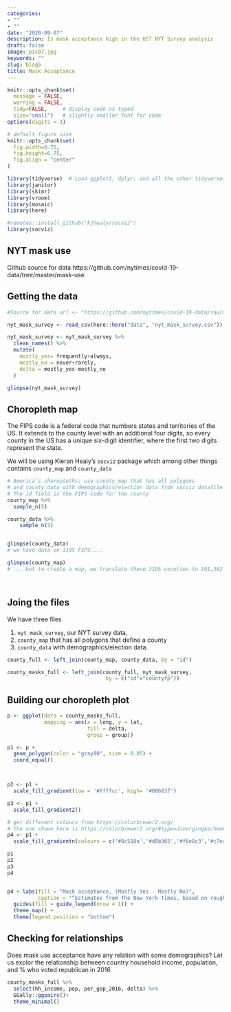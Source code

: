 ```yaml
---
categories:
- ""
- ""
date: "2020-09-07"
description: Is mask acceptance high in the US? NYT Survey analysis
draft: false
image: pic07.jpg
keywords: ""
slug: blog5
title: Mask Acceptance
---
```




```r
knitr::opts_chunk$set(
  message = FALSE, 
  warning = FALSE, 
  tidy=FALSE,     # display code as typed
  size="small")   # slightly smaller font for code
options(digits = 3)

# default figure size
knitr::opts_chunk$set(
  fig.width=6.75, 
  fig.height=6.75,
  fig.align = "center"
)
```


```r
library(tidyverse)  # Load ggplot2, dplyr, and all the other tidyverse packages
library(janitor)
library(skimr)
library(vroom)
library(mosaic)
library(here)

#remotes::install_github("kjhealy/socviz")
library(socviz)
```


## NYT mask use

Github source for data https://github.com/nytimes/covid-19-data/tree/master/mask-use


## Getting the data 

```r
#Source for data url <- "https://github.com/nytimes/covid-19-data/raw/master/mask-use/mask-use-by-county.csv"

nyt_mask_survey <- read_csv(here::here("data", "nyt_mask_survey.csv"))

nyt_mask_survey <- nyt_mask_survey %>%
  clean_names() %>% 
  mutate(
    mostly_yes= frequently+always,
    mostly_no = never+rarely,
    delta = mostly_yes-mostly_no
  )

glimpse(nyt_mask_survey)
```

## Choropleth map

The FIPS code is a federal code that numbers states and territories of the US. It extends to the county level with an additional four digits, so every county in the US has a unique six-digit identifier, where the first two digits represent the state. 

We will be using Kieran Healy's `socviz` package which among other things contains `county_map` and `county_data`  

```r
# America’s choropleths; use county_map that has all polygons 
# and county data with demographics/election data from socviz datafile
# The id field is the FIPS code for the county
county_map %>% 
  sample_n(5)

county_data %>%
    sample_n(5)


glimpse(county_data)
# we have data on 3195 FIPS....

glimpse(county_map)
# ... but to create a map, we translate these 3195 counties to 191,382 polygons!




```

## Joing the files

We have three files

1. `nyt_mask_survey`, our NYT survey data, 
1. `county_map` that has all polygons that define a county
1. `county_data` with demographics/election data.



```r


county_full <- left_join(county_map, county_data, by = "id")

county_masks_full <- left_join(county_full, nyt_mask_survey, 
                                by = c("id"="countyfp"))
```

## Building our choropleth plot

```r

p <- ggplot(data = county_masks_full,
            mapping = aes(x = long, y = lat,
                          fill = delta, 
                          group = group))

p1 <- p + 
  geom_polygon(color = "gray90", size = 0.05) + 
  coord_equal()



p2 <- p1 + 
  scale_fill_gradient(low = '#ffffcc', high= '#006837')

p3 <- p1 + 
  scale_fill_gradient2()

# get different colours from https://colorbrewer2.org/
# the one shown here is https://colorbrewer2.org/#type=diverging&scheme=BrBG&n=6
p4 <- p1 + 
  scale_fill_gradientn(colours = c('#8c510a','#d8b365','#f6e8c3','#c7eae5','#5ab4ac','#01665e'))

p1
p2
p3
p4


p4 + labs(fill = "Mask acceptance, (Mostly Yes - Mostly No)", 
          caption = "“Estimates from The New York Times, based on roughly 250,000 interviews \nconducted by Dynata from July 2 to July 14, 2020”") +
  guides(fill = guide_legend(nrow = 1)) + 
  theme_map() + 
  theme(legend.position = "bottom")
```

## Checking for relationships

Does mask use acceptance have any relation with some demographics? Let us explor the relationship between country household income, population, and % who voted republican in 2016

```r
county_masks_full %>% 
  select(hh_income, pop, per_gop_2016, delta) %>% 
  GGally::ggpairs()+
  theme_minimal()
```
